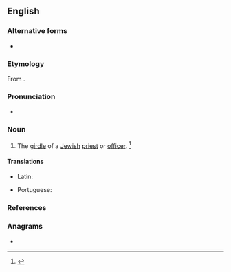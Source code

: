{{also|åbnet}}
==English==

===Alternative forms===
* {{l|en|abanet}}

===Etymology===
From {{bor|en|he|tr=avnet|אבנט|t=girdle, belt}}.

===Pronunciation===
* {{a|US}} {{IPA|en|/ˈæb.nət/}}

===Noun===
{{en-noun}}

# The [[girdle]] of a [[Jewish]] [[priest]] or [[officer]]. {{defdate|First attested in the early 18<sup>th</sup> century.}}<ref>{{R:SOED5|page=6}}</ref>

====Translations====
{{trans-top|girdle of a Jewish priest or officer}}
* Latin: {{t|la|abanēt}}
{{trans-mid}}
* Portuguese: {{t|pt|abanete|m}}
{{trans-bottom}}

===References===
<references/>

===Anagrams===
* {{anagrams|en|a=abent|Baten|bean't|beant|benat}}